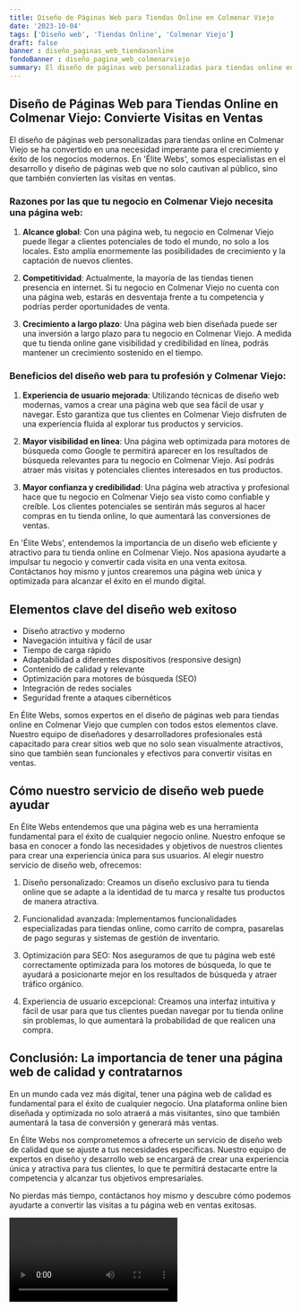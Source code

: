 ```yaml
---
title: Diseño de Páginas Web para Tiendas Online en Colmenar Viejo
date: '2023-10-04'
tags: ['Diseño web', 'Tiendas Online', 'Colmenar Viejo']
draft: false
banner : diseño_paginas_web_tiendasonline
fondoBanner : diseño_pagina_web_colmenarviejo
summary: El diseño de páginas web personalizadas para tiendas online en Colmenar Viejo se ha convertido en una necesidad imperante para el crecimiento y éxito de los negocios modernos. En 'Élite Webs', somos especialistas en el desarrollo y diseño de páginas web que no solo cautivan al público, sino que también convierten las visitas en ventas.
---
```


## Diseño de Páginas Web para Tiendas Online en Colmenar Viejo: Convierte Visitas en Ventas

El diseño de páginas web personalizadas para tiendas online en Colmenar Viejo se ha convertido en una necesidad imperante para el crecimiento y éxito de los negocios modernos. En 'Élite Webs', somos especialistas en el desarrollo y diseño de páginas web que no solo cautivan al público, sino que también convierten las visitas en ventas.

### Razones por las que tu negocio en Colmenar Viejo necesita una página web:

1. **Alcance global**: Con una página web, tu negocio en Colmenar Viejo puede llegar a clientes potenciales de todo el mundo, no solo a los locales. Esto amplía enormemente las posibilidades de crecimiento y la captación de nuevos clientes.

2. **Competitividad**: Actualmente, la mayoría de las tiendas tienen presencia en internet. Si tu negocio en Colmenar Viejo no cuenta con una página web, estarás en desventaja frente a tu competencia y podrías perder oportunidades de venta.

3. **Crecimiento a largo plazo**: Una página web bien diseñada puede ser una inversión a largo plazo para tu negocio en Colmenar Viejo. A medida que tu tienda online gane visibilidad y credibilidad en línea, podrás mantener un crecimiento sostenido en el tiempo.

### Beneficios del diseño web para tu profesión y Colmenar Viejo:

1. **Experiencia de usuario mejorada**: Utilizando técnicas de diseño web modernas, vamos a crear una página web que sea fácil de usar y navegar. Esto garantiza que tus clientes en Colmenar Viejo disfruten de una experiencia fluida al explorar tus productos y servicios.

2. **Mayor visibilidad en línea**: Una página web optimizada para motores de búsqueda como Google te permitirá aparecer en los resultados de búsqueda relevantes para tu negocio en Colmenar Viejo. Así podrás atraer más visitas y potenciales clientes interesados en tus productos.

3. **Mayor confianza y credibilidad**: Una página web atractiva y profesional hace que tu negocio en Colmenar Viejo sea visto como confiable y creíble. Los clientes potenciales se sentirán más seguros al hacer compras en tu tienda online, lo que aumentará las conversiones de ventas.

En 'Élite Webs', entendemos la importancia de un diseño web eficiente y atractivo para tu tienda online en Colmenar Viejo. Nos apasiona ayudarte a impulsar tu negocio y convertir cada visita en una venta exitosa. Contáctanos hoy mismo y juntos crearemos una página web única y optimizada para alcanzar el éxito en el mundo digital.

<GifSeo />

<Cta />

## Elementos clave del diseño web exitoso

- Diseño atractivo y moderno
- Navegación intuitiva y fácil de usar
- Tiempo de carga rápido
- Adaptabilidad a diferentes dispositivos (responsive design)
- Contenido de calidad y relevante
- Optimización para motores de búsqueda (SEO)
- Integración de redes sociales
- Seguridad frente a ataques cibernéticos

En Élite Webs, somos expertos en el diseño de páginas web para tiendas online en Colmenar Viejo que cumplen con todos estos elementos clave. Nuestro equipo de diseñadores y desarrolladores profesionales está capacitado para crear sitios web que no solo sean visualmente atractivos, sino que también sean funcionales y efectivos para convertir visitas en ventas.

## Cómo nuestro servicio de diseño web puede ayudar

En Élite Webs entendemos que una página web es una herramienta fundamental para el éxito de cualquier negocio online. Nuestro enfoque se basa en conocer a fondo las necesidades y objetivos de nuestros clientes para crear una experiencia única para sus usuarios. Al elegir nuestro servicio de diseño web, ofrecemos:

1. Diseño personalizado: Creamos un diseño exclusivo para tu tienda online que se adapte a la identidad de tu marca y resalte tus productos de manera atractiva.

2. Funcionalidad avanzada: Implementamos funcionalidades especializadas para tiendas online, como carrito de compra, pasarelas de pago seguras y sistemas de gestión de inventario.

3. Optimización para SEO: Nos aseguramos de que tu página web esté correctamente optimizada para los motores de búsqueda, lo que te ayudará a posicionarte mejor en los resultados de búsqueda y atraer tráfico orgánico.

4. Experiencia de usuario excepcional: Creamos una interfaz intuitiva y fácil de usar para que tus clientes puedan navegar por tu tienda online sin problemas, lo que aumentará la probabilidad de que realicen una compra.

## Conclusión: La importancia de tener una página web de calidad y contratarnos

En un mundo cada vez más digital, tener una página web de calidad es fundamental para el éxito de cualquier negocio. Una plataforma online bien diseñada y optimizada no solo atraerá a más visitantes, sino que también aumentará la tasa de conversión y generará más ventas.

En Élite Webs nos comprometemos a ofrecerte un servicio de diseño web de calidad que se ajuste a tus necesidades específicas. Nuestro equipo de expertos en diseño y desarrollo web se encargará de crear una experiencia única y atractiva para tus clientes, lo que te permitirá destacarte entre la competencia y alcanzar tus objetivos empresariales.

No pierdas más tiempo, contáctanos hoy mismo y descubre cómo podemos ayudarte a convertir las visitas a tu página web en ventas exitosas.

<Video />

<CtaBot job='Tiendas Online' city='Colmenar Viejo'/>

<Gmaps query='Colmenar Viejo+españa+maps' />